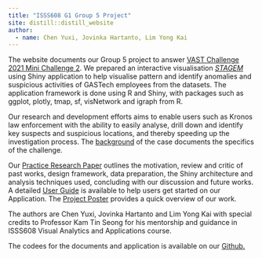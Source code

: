 ```yaml
---
title: "ISSS608 G1 Group 5 Project"
site: distill::distill_website
author:
  - name: Chen Yuxi, Jovinka Hartanto, Lim Yong Kai
---
```


The website documents our Group 5 project to answer [VAST Challenge 2021 Mini Challenge 2](https://vast-challenge.github.io/2021/MC2.html). We prepared an interactive visualisation [*STAGEM*](https://limyongkai.shinyapps.io/ISSS608T5Shiny) using Shiny application to help visualise pattern and identify anomalies and suspicious activities of GASTech employees from the datasets. The application framework is done using R and Shiny, with packages such as ggplot, plotly, tmap, sf, visNetwork and igraph from R.

Our research and development efforts aims to enable users such as Kronos law enforcement with the ability to easily analyse, drill down and identify key suspects and suspicious locations, and thereby speeding up the investigation process. The [background](https://isss608g1group5.netlify.app/about.html) of the case documents the specifics of the challenge.

Our [Practice Research Paper](https://isss608g1group5.netlify.app/researchpaper.html) outlines the motivation, review and critic of past works, design framework, data preparation, the Shiny architecture and analysis techniques used, concluding with our discussion and future works. A detailed [User Guide](https://isss608g1group5.netlify.app/userguide.html) is available to help users get started on our Application. The [Project Poster](https://isss608g1group5.netlify.app/poster.html) provides a quick overview of our work.

The authors are Chen Yuxi, Jovinka Hartanto and Lim Yong Kai with special credits to Professor Kam Tin Seong for his mentorship and guidance in ISSS608 Visual Analytics and Applications course.

The codees for the documents and application is available on our [Github.](https://github.com/jovinkahartanto/Visual-Analytics---Group-Project)